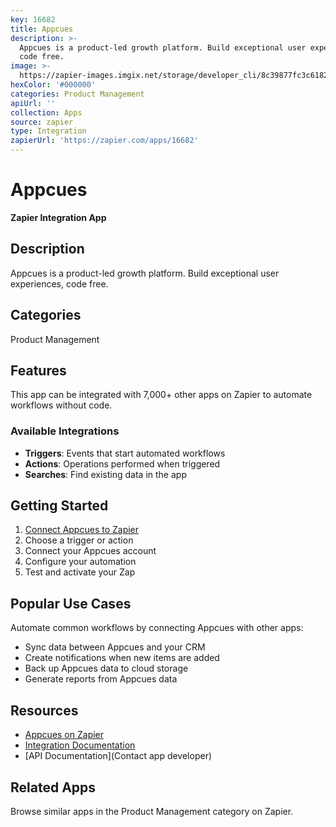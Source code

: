 ```yaml
---
key: 16682
title: Appcues
description: >-
  Appcues is a product-led growth platform. Build exceptional user experiences,
  code free.
image: >-
  https://zapier-images.imgix.net/storage/developer_cli/8c39877fc3c6182f699c3f318ef5421e_3.png?auto=format%2Ccompress&ixlib=python-3.0.0&q=50
hexColor: '#000000'
categories: Product Management
apiUrl: ''
collection: Apps
source: zapier
type: Integration
zapierUrl: 'https://zapier.com/apps/16682'
---
```

# Appcues

**Zapier Integration App**

## Description

Appcues is a product-led growth platform. Build exceptional user experiences, code free.

## Categories

Product Management

## Features

This app can be integrated with 7,000+ other apps on Zapier to automate workflows without code.

### Available Integrations

- **Triggers**: Events that start automated workflows
- **Actions**: Operations performed when triggered
- **Searches**: Find existing data in the app

## Getting Started

1. [Connect Appcues to Zapier](https://zapier.com/apps/16682)
2. Choose a trigger or action
3. Connect your Appcues account
4. Configure your automation
5. Test and activate your Zap

## Popular Use Cases

Automate common workflows by connecting Appcues with other apps:

- Sync data between Appcues and your CRM
- Create notifications when new items are added
- Back up Appcues data to cloud storage
- Generate reports from Appcues data

## Resources

- [Appcues on Zapier](https://zapier.com/apps/16682)
- [Integration Documentation](https://zapier.com/apps/16682/integrations)
- [API Documentation](Contact app developer)

## Related Apps

Browse similar apps in the Product Management category on Zapier.
